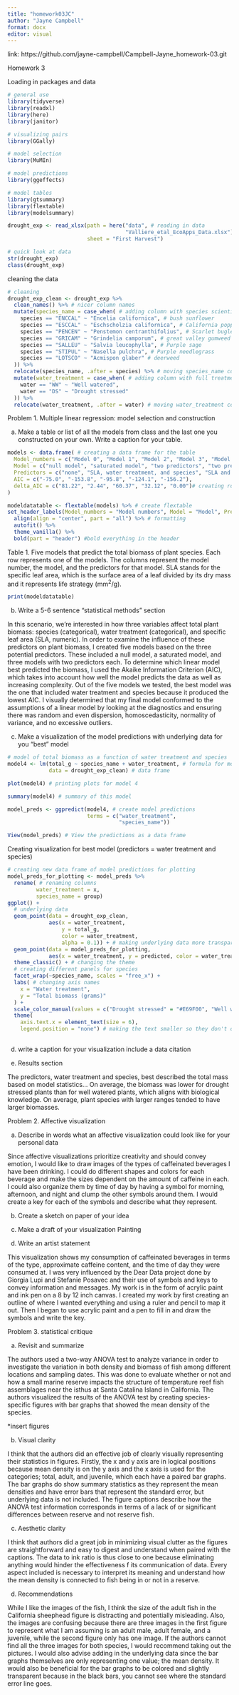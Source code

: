 ```yaml
---
title: "homework03JC"
author: "Jayne Campbell"
format: docx
editor: visual
---
```

link: https://github.com/jayne-campbell/Campbell-Jayne_homework-03.git

Homework 3

Loading in packages and data
```r
# general use
library(tidyverse)
library(readxl)
library(here)
library(janitor)

# visualizing pairs
library(GGally)

# model selection
library(MuMIn)

# model predictions
library(ggeffects)

# model tables
library(gtsummary)
library(flextable)
library(modelsummary)

drought_exp <- read_xlsx(path = here("data", # reading in data
                                     "Valliere_etal_EcoApps_Data.xlsx"),
                         sheet = "First Harvest")

# quick look at data 
str(drought_exp)
class(drought_exp)

```

cleaning the data
```r
# cleaning
drought_exp_clean <- drought_exp %>% 
  clean_names() %>% # nicer column names
  mutate(species_name = case_when( # adding column with species scientific names
    species == "ENCCAL" ~ "Encelia californica", # bush sunflower
    species == "ESCCAL" ~ "Eschscholzia californica", # California poppy
    species == "PENCEN" ~ "Penstemon centranthifolius", # Scarlet bugler
    species == "GRICAM" ~ "Grindelia camporum", # great valley gumweed
    species == "SALLEU" ~ "Salvia leucophylla", # Purple sage
    species == "STIPUL" ~ "Nasella pulchra", # Purple needlegrass
    species == "LOTSCO" ~ "Acmispon glaber" # deerweed
  )) %>% 
  relocate(species_name, .after = species) %>% # moving species_name column after species
  mutate(water_treatment = case_when( # adding column with full treatment names
    water == "WW" ~ "Well watered",
    water == "DS" ~ "Drought stressed"
  )) %>% 
  relocate(water_treatment, .after = water) # moving water_treatment column after water
```


Problem 1. Multiple linear regression: model selection and construction

a. Make a table or list of all the models from class and the last one you constructed on your own. Write a caption for your table.

```r
models <- data.frame( # creating a data frame for the table
  Model_numbers = c("Model 0", "Model 1", "Model 2", "Model 3", "Model 4"),
  Model = c("null model", "saturated model", "two predictors", "two predictors", "two predictors"),
  Predictors = c("none", "SLA, water treatment, and species", "SLA and water treatment", "SLA and species", "water treatment and species"),
  AIC = c("-75.0", "-153.8", "-95.8", "-124.1", "-156.2"),
  delta_AIC = c("81.22", "2.44", "60.37", "32.12", "0.00")# creating rows and columns
)

modeldatatable <- flextable(models) %>% # create flextable
set_header_labels(Model_numbers = "Model numbers", Model = "Model", Predictors = "Predictors", AIC = "AIC", delta_AIC = "delta AIC") %>% # rename headers 
  align(align = "center", part = "all") %>% # formatting 
  autofit() %>%
  theme_vanilla() %>%
  bold(part = "header") #bold everything in the header
```


Table 1. Five models that predict the total biomass of plant species. Each row represents one of the models. The columns represent the model number, the model, and the predictors for that model. SLA stands for the specific leaf area, which is the surface area of a leaf divided by its dry mass and it represents life strategy (mm^2^/g).

```r
print(modeldatatable)
```
  
b. Write a 5-6 sentence "statistical methods" section

In this scenario, we're interested in how three variables affect total plant biomass: species (categorical), water treatment (categorical), and specific leaf area (SLA, numeric). In order to examine the influence of these predictors on plant biomass, I created five models based on the three potential predictors. These included a null model, a saturated model, and three models with two predictors each. To determine which linear model best predicted the biomass, I used the Akaike Information Criterion (AIC), which takes into account how well the model predicts the data as well as increasing complexity. Out of the five models we tested, the best model was the one that included water treatment and species because it produced the lowest AIC. I visually determined that my final model conformed to the assumptions of a linear model by looking at the diagnostics and ensuring there was random and even dispersion, homoscedasticity, normality of variance, and no excessive outliers. 

c. Make a visualization of the model predictions with underlying data for you "best" model

```r
# model of total biomass as a function of water treatment and species
model4 <- lm(total_g ~ species_name + water_treatment, # formula for model
             data = drought_exp_clean) # data frame

plot(model4) # printing plots for model 4

summary(model4) # summary of this model
```

```r
model_preds <- ggpredict(model4, # create model predictions 
                         terms = c("water_treatment", 
                                   "species_name"))

View(model_preds) # View the predictions as a data frame
```

Creating visualization for best model (predictors = water treatment and species)

```r
# creating new data frame of model predictions for plotting
model_preds_for_plotting <- model_preds %>% 
  rename( # renaming columns
         water_treatment = x,
         species_name = group)
ggplot() +
  # underlying data
  geom_point(data = drought_exp_clean,
             aes(x = water_treatment,
                 y = total_g, 
                 color = water_treatment,
                 alpha = 0.1)) + # making underlying data more transparent
  geom_point(data = model_preds_for_plotting,
             aes(x = water_treatment, y = predicted, color = water_treatment), alpha = 1) +
  theme_classic() + # changing the theme
  # creating different panels for species
  facet_wrap(~species_name, scales = "free_x") +
  labs( # changing axis names
    x = "Water treatment",
    y = "Total biomass (grams)"
  ) +
  scale_color_manual(values = c("Drought stressed" = "#E69F00", "Well watered" = "#56B4E9")) + # changing the colors 
  theme(
    axis.text.x = element_text(size = 6),
    legend.position = "none") # making the text smaller so they don't overlap
  

```

d. write a caption for your visualization
  include a data citation
  
e. Results section

The predictors, water treatment and species, best described the total mass based on model statistics...
On average, the biomass was lower for drought stressed plants than for well watered plants, which aligns with biological knowledge. 
On average, plant species with larger ranges tended to have larger biomasses. 

Problem 2. Affective visualization

a. Describe in words what an affective visualization could look like for your personal data

Since affective visualizations prioritize creativity and should convey emotion, I would like to draw images of the types of caffeinated beverages I have been drinking. I could do different shapes and colors for each beverage and make the sizes dependent on the amount of caffeine in each. I could also organize them by time of day by having a symbol for morning, afternoon, and night and clump the other symbols around them. I would create a key for each of the symbols and describe what they represent.

b. Create a sketch on paper of your idea



c. Make a draft of your visualization
Painting


d. Write an artist statement 

This visualization shows my consumption of caffeinated beverages in terms of the type, approximate caffeine content, and the time of day they were consumed at. I was very influenced by the Dear Data project done by Giorgia Lupi and Stefanie Posavec and their use of symbols and keys to convey information and messages. My work is in the form of acrylic paint and ink pen on a 8 by 12 inch canvas. I created my work by first creating an outline of where I wanted everything and using a ruler and pencil to map it out. Then I began to use acrylic paint and a pen to fill in and draw the symbols and write the key. 

Problem 3. statistical critique

a. Revisit and summarize

The authors used a two-way ANOVA test to analyze variance in order to investigate the variation in both density and biomass of fish among different locations and sampling dates. This was done to evaluate whether or not and how a small marine reserve impacts the structure of temperature reef fish assemblages near the isthus at Santa Catalina Island in California. The authors visualized the results of the ANOVA test by creating species-specific figures with bar graphs that showed the mean density of the species.  

*insert figures

b. Visual clarity

I think that the authors did an effective job of clearly visually representing their statistics in figures. Firstly, the x and y axis are in logical positions because mean density is on the y axis and the x axis is used for the categories; total, adult, and juvenile, which each have a paired bar graphs. The bar graphs do show summary statistics as they represent the mean densities and have error bars that represent the standard error, but underlying data is not included. The figure captions describe how the ANOVA test information corresponds in terms of a lack of or significant differences between reserve and not reserve fish. 

c. Aesthetic clarity

I think that authors did a great job in minimizing visual clutter as the figures are straightforward and easy to digest and understand when paired with the captions. The data to ink ratio is thus close to one because eliminating anything would hinder the effectiveness f its communication of data. Every aspect included is necessary to interpret its meaning and understand how the mean density is connected to fish being in or not in a reserve.

d. Recommendations

While I like the images of the fish, I think the size of the adult fish in the California sheephead figure is distracting and potentially misleading. Also, the images are confusing because there are three images in the first figure to represent what I am assuming is an adult male, adult female, and a juvenile, while the second figure only has one image. If the authors cannot find all the three images for both species, I would recommend taking out the pictures. I would also advise adding in the underlying data since the bar graphs themselves are only representing one value; the mean density. It would also be beneficial for the bar graphs to be colored and slightly transparent because in the black bars, you cannot see where the standard error line goes.  




